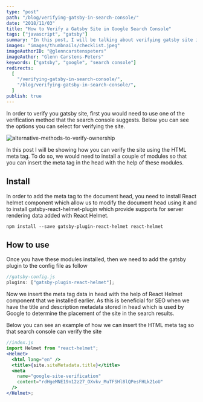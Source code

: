 ```yaml
---
type: "post"
path: "/blog/verifying-gatsby-in-search-console/"
date: "2018/11/03"
title: "How to Verify a Gatsby Site in Google Search Console"
tags: ["javascript", "gatsby"]
summary: "In this post, I will be talking about verifying gatsby site in search console"
images: "images/thumbnails/checklist.jpeg"
imageAuthorID: "@glenncarstenspeters"
imageAuthor: "Glenn Carstens-Peters"
keywords: ["gatsby", "google", "search console"]
redirects:
  [
    "/verifying-gatsby-in-search-console/",
    "/blog/verifying-gatsby-in-search-console/",
  ]
publish: true
---
```


In order to verify you gatsby site, first you would need to use one of the verification method that the search console suggests. Below you can see the options you can select for verifying the site.

![alternative-methods-to-verify-ownership](./search-console.jpg)

In this post I will be showing how you can verify the site using the HTML meta tag. To do so, we would need to install a couple of modules so that you can insert the meta tag in the head with the help of these modules.

## Install

In order to add the meta tag to the document head, you need to install React helmet component which allow us to modify the document head using it and to install gatsby-react-helmet-plugin which provide supports for server rendering data added with React Helmet.

```shell
npm install --save gatsby-plugin-react-helmet react-helmet
```

## How to use

Once you have these modules installed, then we need to add the gatsby plugin to the config file as follow

```javascript
//gatsby-config.js
plugins: ["gatsby-plugin-react-helmet"];
```

Now we insert the meta tag data in head with the help of React Helmet component that we installed earlier. As this is beneficial for SEO when we have the title and description metadata stored in head which is used by Google to determine the placement of the site in the search results.

Below you can see an example of how we can insert the HTML meta tag so that search console can verify the site

```jsx
//index.js
import Helmet from "react-helmet";
<Helmet>
  <html lang="en" />
  <title>{site.siteMetadata.title}</title>
  <meta
    name="google-site-verification"
    content="rdHgeMNE19n12z27_OXvkv_MuTFSHl8lQPesFHLk21oU"
  />
</Helmet>;
```
